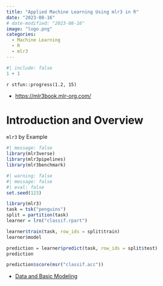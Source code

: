 ```yaml
---
title: "Applied Machine Learning Using mlr3 in R"
date: "2023-08-16"
# date-modified: "2023-08-16"
image: "logo.png"
categories: 
  - Machine Learning
  - R
  - mlr3
---
```


```r
#| include: false
1 + 1
```

::: {.callout-note title='Progress'}
`r stfun::progress(1.2, 15)`
:::

::: {.callout-tip title="Learning Source"}
- <https://mlr3book.mlr-org.com/>
:::

# Introduction and Overview

`mlr3` by Example

```r
#| message: false
library(mlr3verse)
library(mlr3pipelines)
library(mlr3benchmark)
```


```r
#| warning: false
#| message: false
#| eval: false
set.seed(123)

library(mlr3)
task = tsk("penguins")
split = partition(task)
learner = lrn("classif.rpart")

learner$train(task, row_ids = split$train)
learner$model

prediction = learner$predict(task, row_ids = split$test)
prediction

prediction$score(msr("classif.acc"))
```





::: {.callout-tip title="To be continued"}
- [Data and Basic Modeling](https://mlr3book.mlr-org.com/chapters/chapter2/data_and_basic_modeling.html)
:::
